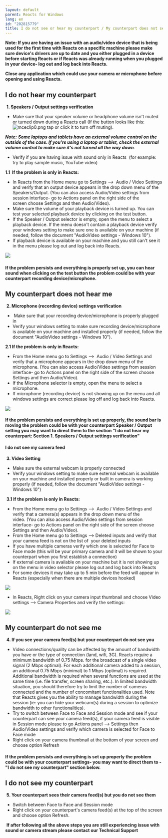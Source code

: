 ```yaml
---
layout: default
parent: Reacts for Windows
lang: en
id: "202815779"
title: I do not see or hear my counterpart / My counterpart does not see or hear me
---
```

**Note: If you are having an issue with an audio/video device that is being used for the first time with Reacts on a specific machine please make sure device's drivers are up to date and you either plugged in a device before starting Reacts or if Reacts was already running when you plugged in your device- log out and log back into Reacts.** 

**Close any application which could use your camera or microphone before opening and using Reacts.**

**I do not hear my counterpart**
--------------------------------

 **1\. Speakers / Output settings verification** 

*   Make sure that your speaker volume or headphone volume isn't muted or turned down during a Reacts call (If the button looks like this: ![mceclip0.png](@assets/attachments/8368309161373) tap or click it to turn off muting).  

_**Note:** **Some laptops and tablets have an external volume control on the outside of the case. If you're using a laptop or tablet, check the external volume control to make sure it's not turned all the way down**._

*   Verify if you are having issue with sound only in Reacts  (for example: try to play sample music, YouTube video) 

**1.1  If the problem is only in Reacts:**

*   In Reacts from the Home menu go to Settings -->  Audio / Video Settings and verify that an output device appears in the drop down menu of the Speakers/Output. (You can also access Audio/Video settings from session interface- go to Actions panel on the right side of the screen choose Settings and then Audio/Video).
*   Make sure the volume of your playback device is turned up. You can test your selected playback device by clicking on the test button. 
*   If the Speaker / Output selector is empty, open the menu to select a playback device. If the menu doesn't contain a playback device verify your windows setting to make sure one is available on your machine (if needed, follow the document "AudioVideo settings - Windows 10").
*   If playback device is available on your machine and you still can't see it in the menu please log out and log back into Reacts.

![](@assets/attachments/Audio_Video_settings_speakers.png) 

#### If the problem persists and everything is properly set up, you can hear sound when clicking on the test button the problem could be with your counterpart recording device/microphone.

**My counterpart does not hear me**
-----------------------------------

 **2\. Microphone (recording device) settings verification**

*    Make sure that your recording device/microphone is properly plugged in
*   Verify your windows setting to make sure recording device/microphone is available on your machine and installed properly (if needed, follow the document "AudioVideo settings - Windows 10").

**2.1 If the problem is only in Reacts:**

*   From the Home menu go to Settings -->  Audio / Video Settings and verify that a microphone appears in the drop down menu of the microphone. (You can also access Audio/Video settings from session interface- go to Actions panel on the right side of the screen choose Settings and then Audio/Video). 
*   If the Microphone selector is empty, open the menu to select a microphone. 
*   If microphone (recording device) is not showing up on the menu and all windows settings are correct please log off and log back into Reacts. 

![](@assets/attachments/Audio_Video_settings_mic.png)

#### If the problem persists and everything is set up properly, the sound bar is moving the problem could be with your counterpart Speaker / Output setting you may want to direct them to the section "I do not hear my counterpart: Section 1. Speakers / Output settings verification"  

#### **I do not see my camera feed** 

 **3\. Video Setting** 

*   Make sure the external webcam is properly connected 
*   Verify your windows setting to make sure external webcam is available on your machine and installed properly or built in camera is working properly (if needed, follow the document "AudioVideo settings - Windows 10")

 **3.1 If the problem is only in Reacts:**

*   From the Home menu go to Settings -->  Audio / Video Settings and verify that a camera(s) appears in the drop down menu of the video. (You can also access Audio/Video settings from session interface- go to Actions panel on the right side of the screen choose Settings and then Audio/Video). 
*   From the Home menu go to Settings --> Deleted inputs and verify that your camera feed is not on the list of  your deleted inputs
*   If you have multiple cameras verify which one is selected for Face to Face mode (this will be your primary camera and it will be shown to your counterpart when you first establish a connection)
*   If external camera is available on your machine but it is not showing up on the menu in video selector please log out and log back into Reacts
*   For some devices it may take up to 5 min before the feed will appear in Reacts (especially when there are multiple devices hooked) 

![](@assets/attachments/Audio_Video_settings_video.png)

*   In Reacts, Right click on your camera input thumbnail and choose Video settings --> Camera Properties and verify the settings:

![](@assets/attachments/camera_properties.png)

**My counterpart do not see me**
--------------------------------

 **4. If you see your camera feed(s) but your counterpart do not see you**

*   Video connections/quality can be affected by the amount of bandwidth you have or the type of connection (land, wifi, 3G). Reacts require a minimum bandwidth of 0.75 Mbps. for the broadcast of a single video signal (2 Mbps optimal). For each additional camera added to a session, an additional 0.75 Mbps (minimal) to 1 Mbps (optimal) is required. Additional bandwidth is required when several functions are used at the same time (i.e. file transfer, screen sharing, etc.). In limited bandwidth situation, you should therefore try to limit the number of cameras connected and the number of concomitant functionalities used. Note that Reacts gives you the ability to manage bandwidth during the session (ie: you can hide your webcam(s) during a session to optimize bandwidth to other functionalities).
*   Try to switch between Face to Face and Session mode and see if your counterpart can see your camera feed(s), if your camera feed is visible in Session mode please to go Actions panel --> Settings then Audio/Video settings and verify which camera is selected for Face to Face mode
*   Right click on your camera thumbnail at the bottom of your screen and choose option Refresh

#### If the problem persists and everything is set up properly the problem could be with your counterpart settings- you may want to direct them to -"I do not see my counterpart" section below. 

**I do not see my counterpart**
-------------------------------

 **5\. Your counterpart sees their camera feed(s) but you do not see them**

*   Switch between Face to Face and Session mode
*   Right click on your counterpart's camera feed(s) at the top of the screen and choose option Refresh.

 **If after following all the above steps you are still experiencing issue with sound or camera stream please contact our Technical Support**


